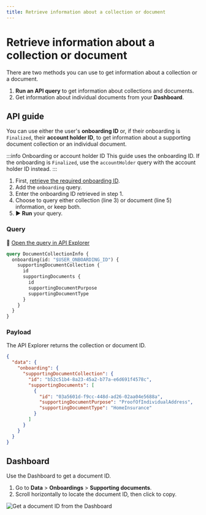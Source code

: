 ```yaml
---
title: Retrieve information about a collection or document
---
```


# Retrieve information about a collection or document

There are two methods you can use to get information about a collection or a document.

1. **Run an API query** to get information about collections and documents.
1. Get information about individual documents from your **Dashboard**.

## API guide

You can use either the user's **onboarding ID** or, if their onboarding is `Finalized`, their **account holder ID**, to get information about a supporting document collection or an individual document.

:::info Onboarding or account holder ID
This guide uses the onboarding ID.
If the onboarding is `Finalized`, use the `accountHolder` query with the account holder ID instead.
:::

1. First, [retrieve the required onboarding ID](../overview/guide-retrieve-onboarding-id.mdx).
1. Add the `onboarding` query.
1. Enter the onboarding ID retrieved in step 1.
1. Choose to query either collection (line 3) or document (line 5) information, or keep both.
1. **▶ Run** your query.

### Query

🔎 [Open the query in API Explorer](https://explorer.swan.io?query=cXVlcnkgRG9jdW1lbnRDb2xsZWN0aW9uSW5mbyB7CiAgb25ib2FyZGluZyhpZDogIiRVU0VSX09OQk9BUkRJTkdfSUQiKSB7CiAgICBzdXBwb3J0aW5nRG9jdW1lbnRDb2xsZWN0aW9uIHsKICAgICAgaWQKICAgICAgc3VwcG9ydGluZ0RvY3VtZW50cyB7CiAgICAgICAgaWQKICAgICAgICBzdXBwb3J0aW5nRG9jdW1lbnRQdXJwb3NlCiAgICAgICAgc3VwcG9ydGluZ0RvY3VtZW50VHlwZQogICAgICB9CiAgICB9CiAgfQp9Cg%3D%3D&tab=api)

```graphql {2,3,5} showLineNumbers
query DocumentCollectionInfo {
  onboarding(id: "$USER_ONBOARDING_ID") {
    supportingDocumentCollection {
      id
      supportingDocuments {
        id
        supportingDocumentPurpose
        supportingDocumentType
      }
    }
  }
}
```

### Payload

The API Explorer returns the collection or document ID.

```json {5,8} showLineNumbers
{
  "data": {
    "onboarding": {
      "supportingDocumentCollection": {
        "id": "b52c51b4-8a23-45a2-b77a-e6d691f4578c",
        "supportingDocuments": [
          {
            "id": "03a5601d-f9cc-448d-ad26-02aa04e5688a",
            "supportingDocumentPurpose": "ProofOfIndividualAddress",
            "supportingDocumentType": "HomeInsurance"
          }
        ]
      }
    }
  }
}
```

## Dashboard

Use the Dashboard to get a document ID.

1. Go to **Data** > **Onboardings** > **Supporting documents**.
1. Scroll horizontally to locate the document ID, then click to copy. 

![Get a document ID from the Dashboard](../../../images/topics/onboarding/get-document-id.png)